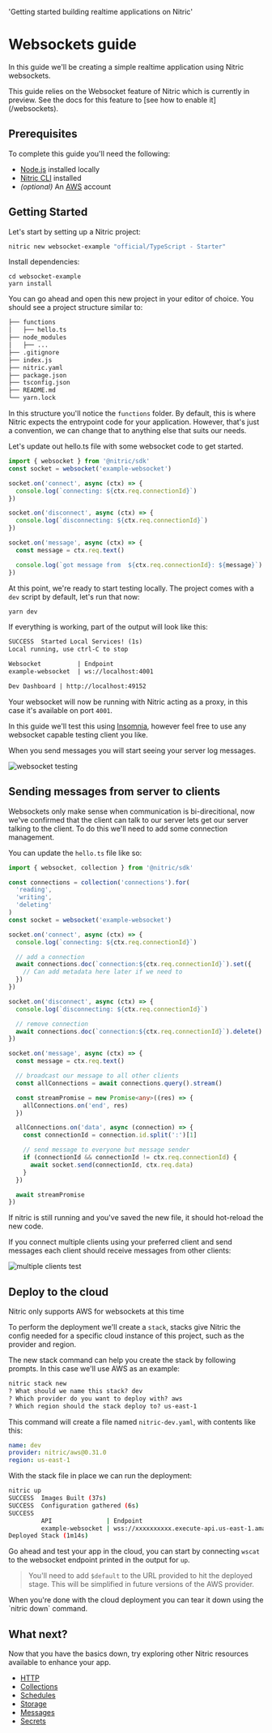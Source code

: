   'Getting started building realtime applications on Nitric'

# Websockets guide

In this guide we'll be creating a simple realtime application using Nitric websockets.

<Note>
  This guide relies on the Websocket feature of Nitric which is currently in
  preview. See the docs for this feature to [see how to enable it](/websockets).
</Note>

## Prerequisites

To complete this guide you'll need the following:

- [Node.js](https://nodejs.org/en/) installed locally
- [Nitric CLI](/guides/getting-started/v0/installation) installed
- _(optional)_ An [AWS](https://aws.amazon.com) account

## Getting Started

Let's start by setting up a Nitric project:

```bash {{ label: 'terminal' }}
nitric new websocket-example "official/TypeScript - Starter"
```

Install dependencies:

```
cd websocket-example
yarn install
```

You can go ahead and open this new project in your editor of choice. You should see a project structure similar to:

```txt
├── functions
│   ├── hello.ts
├── node_modules
│   ├── ...
├── .gitignore
├── index.js
├── nitric.yaml
├── package.json
├── tsconfig.json
├── README.md
└── yarn.lock
```

In this structure you'll notice the `functions` folder. By default, this is where Nitric expects the entrypoint code for your application. However, that's just a convention, we can change that to anything else that suits our needs.

Let's update out hello.ts file with some websocket code to get started.

```typescript {{ label: 'functions/hello.ts' }}
import { websocket } from '@nitric/sdk'
const socket = websocket('example-websocket')

socket.on('connect', async (ctx) => {
  console.log(`connecting: ${ctx.req.connectionId}`)
})

socket.on('disconnect', async (ctx) => {
  console.log(`disconnecting: ${ctx.req.connectionId}`)
})

socket.on('message', async (ctx) => {
  const message = ctx.req.text()

  console.log(`got message from  ${ctx.req.connectionId}: ${message}`)
})
```

At this point, we're ready to start testing locally. The project comes with a `dev` script by default, let's run that now:

```bash {{ label: 'terminal' }}
yarn dev
```

If everything is working, part of the output will look like this:

```txt
SUCCESS  Started Local Services! (1s)
Local running, use ctrl-C to stop

Websocket          | Endpoint
example-websocket  | ws://localhost:4001

Dev Dashboard | http://localhost:49152
```

Your websocket will now be running with Nitric acting as a proxy, in this case it's available on port `4001`.

In this guide we'll test this using [Insomnia](https://insomnia.rest/), however feel free to use any websocket capable testing client you like.

When you send messages you will start seeing your server log messages.

![websocket testing](/docs/images/guides/websocket-starter/first-test.png)

## Sending messages from server to clients

Websockets only make sense when communication is bi-direcitional, now we've confirmed that the client can talk to our server lets get our server talking to the client.
To do this we'll need to add some connection management.

You can update the `hello.ts` file like so:

```typescript {{ label: 'functions/hello.ts' }}
import { websocket, collection } from '@nitric/sdk'

const connections = collection('connections').for(
  'reading',
  'writing',
  'deleting'
)
const socket = websocket('example-websocket')

socket.on('connect', async (ctx) => {
  console.log(`connecting: ${ctx.req.connectionId}`)

  // add a connection
  await connections.doc(`connection:${ctx.req.connectionId}`).set({
    // Can add metadata here later if we need to
  })
})

socket.on('disconnect', async (ctx) => {
  console.log(`disconnecting: ${ctx.req.connectionId}`)

  // remove connection
  await connections.doc(`connection:${ctx.req.connectionId}`).delete()
})

socket.on('message', async (ctx) => {
  const message = ctx.req.text()

  // broadcast our message to all other clients
  const allConnections = await connections.query().stream()

  const streamPromise = new Promise<any>((res) => {
    allConnections.on('end', res)
  })

  allConnections.on('data', async (connection) => {
    const connectionId = connection.id.split(':')[1]

    // send message to everyone but message sender
    if (connectionId && connectionId != ctx.req.connectionId) {
      await socket.send(connectionId, ctx.req.data)
    }
  })

  await streamPromise
})
```

If nitric is still running and you've saved the new file, it should hot-reload the new code.

If you connect multiple clients using your preferred client and send messages each client should receive messages from other clients:

![multiple clients test](/docs/images/guides/websocket-starter/second-test.png)

## Deploy to the cloud

<Note>Nitric only supports AWS for websockets at this time</Note>

To perform the deployment we'll create a `stack`, stacks give Nitric the config needed for a specific cloud instance of this project, such as the provider and region.

The new stack command can help you create the stack by following prompts. In this case we'll use AWS as an example:

```txt {{ label: 'terminal' }}
nitric stack new
? What should we name this stack? dev
? Which provider do you want to deploy with? aws
? Which region should the stack deploy to? us-east-1
```

This command will create a file named `nitric-dev.yaml`, with contents like this:

```yaml {{ label: 'nitric-dev.yaml' }}
name: dev
provider: nitric/aws@0.31.0
region: us-east-1
```

With the stack file in place we can run the deployment:

```bash {{ label: 'terminal' }}
nitric up
SUCCESS  Images Built (37s)
SUCCESS  Configuration gathered (6s)
SUCCESS
         API               | Endpoint
         example-websocket | wss://xxxxxxxxxx.execute-api.us-east-1.amazonaws.com
Deployed Stack (1m14s)
```

Go ahead and test your app in the cloud, you can start by connecting `wscat` to the websocket endpoint printed in the output for `up`.

> You'll need to add `$default` to the URL provided to hit the deployed stage. This will be simplified in future versions of the AWS provider.

<Note>
  When you're done with the cloud deployment you can tear it down using the
  `nitric down` command.
</Note>

## What next?

Now that you have the basics down, try exploring other Nitric resources available to enhance your app.

- [HTTP](/http)
- [Collections](/collections)
- [Schedules](/schedules)
- [Storage](/storage)
- [Messages](/messaging)
- [Secrets](/secrets)
